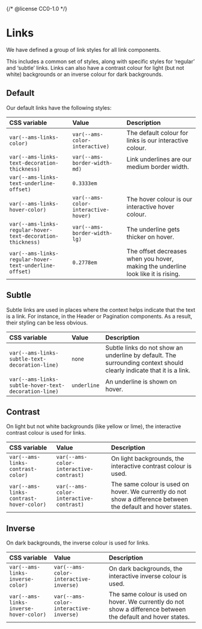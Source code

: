 {/* @license CC0-1.0 */}


<Meta title="Brand/Design Tokens/Links" />

# Links

We have defined a group of link styles for all link components.

This includes a common set of styles,
along with specific styles for ‘regular’ and ‘subtle’ links.
Links can also have a contrast colour for light (but not white) backgrounds
or an inverse colour for dark backgrounds.

## Default

Our default links have the following styles:

| CSS variable                                               | Value                                | Description                                                                       |
| :--------------------------------------------------------- | :----------------------------------- | :-------------------------------------------------------------------------------- |
| `var(--ams-links-color)`                                   | `var(--ams-color-interactive)`       | The default colour for links is our interactive colour.                           |
| `var(--ams-links-text-decoration-thickness)`               | `var(--ams-border-width-md)`         | Link underlines are our medium border width.                                      |
| `var(--ams-links-text-underline-offset)`                   | `0.3333em`                           |                                                                                   |
| `var(--ams-links-hover-color)`                             | `var(--ams-color-interactive-hover)` | The hover colour is our interactive hover colour.                                 |
| `var(--ams-links-regular-hover-text-decoration-thickness)` | `var(--ams-border-width-lg)`         | The underline gets thicker on hover.                                              |
| `var(--ams-links-regular-hover-text-underline-offset)`     | `0.2778em`                           | The offset decreases when you hover, making the underline look like it is rising. |

## Subtle

Subtle links are used in places where the context helps indicate that the text is a link.
For instance, in the Header or Pagination components.
As a result, their styling can be less obvious.

| CSS variable                                         | Value       | Description                                                                                                          |
| :--------------------------------------------------- | :---------- | :------------------------------------------------------------------------------------------------------------------- |
| `var(--ams-links-subtle-text-decoration-line)`       | `none`      | Subtle links do not show an underline by default. The surrounding context should clearly indicate that it is a link. |
| `var(--ams-links-subtle-hover-text-decoration-line)` | `underline` | An underline is shown on hover.                                                                                      |

## Contrast

On light but not white backgrounds (like yellow or lime), the interactive contrast colour is used for links.

| CSS variable                            | Value                                   | Description                                                                                                   |
| :-------------------------------------- | :-------------------------------------- | :------------------------------------------------------------------------------------------------------------ |
| `var(--ams-links-contrast-color)`       | `var(--ams-color-interactive-contrast)` | On light backgrounds, the interactive contrast colour is used.                                                |
| `var(--ams-links-contrast-hover-color)` | `var(--ams-color-interactive-contrast)` | The same colour is used on hover. We currently do not show a difference between the default and hover states. |

## Inverse

On dark backgrounds, the inverse colour is used for links.

| CSS variable                           | Value                                  | Description                                                                                                   |
| :------------------------------------- | :------------------------------------- | :------------------------------------------------------------------------------------------------------------ |
| `var(--ams-links-inverse-color)`       | `var(--ams-color-interactive-inverse)` | On dark backgrounds, the interactive inverse colour is used.                                                  |
| `var(--ams-links-inverse-hover-color)` | `var(--ams-color-interactive-inverse)` | The same colour is used on hover. We currently do not show a difference between the default and hover states. |
